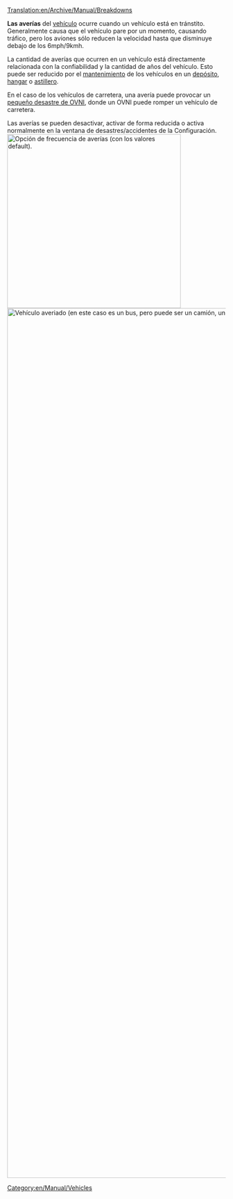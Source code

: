 [[Translation:en/Archive/Manual/Breakdowns]]

'''Las averías''' del [[es/Manual/Vehículos|vehículo]] ocurre cuando un vehículo está en tránstito. Generalmente causa que el vehículo pare por un momento, causando tráfico, pero los aviones sólo reducen la velocidad hasta que disminuye debajo de los 6mph/9kmh.

La cantidad de averías que ocurren en un vehículo está directamente relacionada con la confiabilidad y la cantidad de años del vehículo. Esto puede ser reducido por el [[es/Manual/Mantenimiento|mantenimiento]] de los vehículos en un [[es/Manual/Depósitos|depósito]], [[es/Manual/Depósitos|hangar]] o [[es/Manual/Construir astilleros|astillero]].

En el caso de los vehículos de carretera, una avería puede provocar un [[es/Manual/Desastres|pequeño desastre de OVNI]], donde un OVNI puede romper un vehículo de carretera.

Las averías se pueden desactivar, activar de forma reducida o activa normalmente en la ventana de desastres/accidentes de la Configuración.
[[File:en/Archive/Manual/Settings/Accidentes OpenTTD.png|400px|thumb|Opción de frecuencia de averías (con los valores default).]]
[[File:es/Archive/Manual/Vehículo averiado OpenTTD.png|thumb|2000px|Vehículo averiado (en este caso es un bus, pero puede ser un camión, un tren y un barco).]]
[[Category:en/Manual/Vehicles]]